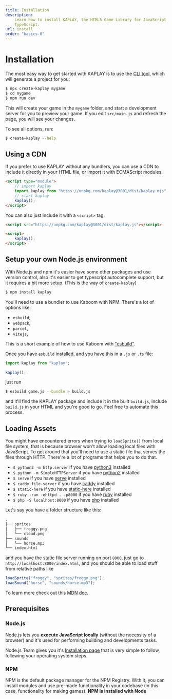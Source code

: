 ```yaml
---
title: Installation
description:
    Learn how to install KAPLAY, the HTML5 Game Library for JavaScript and
    TypeScript.
url: install
order: "basics-0"
---
```


# Installation

The most easy way to get started with KAPLAY is to use the
[CLI tool](https://www.npmjs.com/package/create-kaplay), which will generate a
project for you:

```sh
$ npx create-kaplay mygame
$ cd mygame
$ npm run dev
```

This will create your game in the `mygame` folder, and start a development
server for you to preview your game. If you edit `src/main.js` and refresh the
page, you will see your changes.

To see all options, run:

```sh
$ create-kaplay --help
```

## Using a CDN

If you prefer to use KAPLAY without any bundlers, you can use a CDN to include
it directly in your HTML file, or import it with ECMAScript modules.

```html
<script type="module">
    // import kaplay
    import kaplay from "https://unpkg.com/kaplay@3001/dist/kaplay.mjs";
    // start kaplay
    kaplay();
</script>
```

You can also just include it with a `<script>` tag.

```html
<script src="https://unpkg.com/kaplay@3001/dist/kaplay.js"></script>

<script>
    kaplay();
</script>
```

## Setup your own Node.js environment

With Node.js and npm it's easier have some other packages and use version
control, also it's easier to get typescript autocomplete support, but it
requires a bit more setup. (This is the way of `create-kaplay`)

```sh
$ npm install kaplay
```

You'll need to use a bundler to use Kaboom with NPM. There's a lot of options
like:

- `esbuild`,
- `webpack`,
- `parcel`,
- `vitejs`,

This is a short example of how to use Kaboom with
["esbuild"](https://esbuild.github.io/).

Once you have `esbuild` installed, and you have this in a `.js` or `.ts` file:

```js
import kaplay from "kaplay";

kaplay();
```

just run

```sh
$ esbuild game.js --bundle > build.js
```

and it'll find the KAPLAY package and include it in the built `build.js`,
include `build.js` in your HTML and you're good to go. Feel free to automate
this process.

## Loading Assets

You might have encountered errors when trying to `loadSprite()` from local file
system, that is because browser won't allow loading local files with JavaScript.
To get around that you'll need to use a static file that serves the files
through HTTP. There're a lot of programs that helps you to do that.

- `$ python3 -m http.server` if you have [python3](https://www.python.org)
  installed
- `$ python -m SimpleHTTPServer` if you have [python2](https://www.python.org)
  installed
- `$ serve` if you have [serve](https://github.com/vercel/serve) installed
- `$ caddy file-server` if you have [caddy](https://caddyserver.com/) installed
- `$ static-here` if you have
  [static-here](https://github.com/amasad/static-here) installed
- `$ ruby -run -ehttpd . -p8000` if you have
  [ruby](https://www.ruby-lang.org/en) installed
- `$ php -S localhost:8000` if you have [php](https://php.net) installed

Let's say you have a folder structure like this:

```sh
.
├── sprites
│   ├── froggy.png
│   └── cloud.png
├── sounds
│   └── horse.mp3
└── index.html
```

and you have the static file server running on port `8000`, just go to
`http://localhost:8000/index.html`, and you should be able to load stuff from
relative paths like

```js
loadSprite("froggy", "sprites/froggy.png");
loadSound("horse", "sounds/horse.mp3");
```

To learn more check out this
[MDN doc](https://developer.mozilla.org/en-US/docs/Learn/Common_questions/set_up_a_local_testing_server).

## Prerequisites

### Node.js

Node.js lets you **execute JavaScript locally** (without the necessity of a browser)
and it's used for performing building and developments tasks.

Node.js Team gives you it's [Installation page](https://nodejs.org/en/download)
that is very simple to follow, following your operating system steps.

### NPM

NPM is the default package manager for the NPM Registry. With it, you can
install modules and use pre-made functionality in your codebase (in this case,
functionality for making games). **NPM is installed with Node**
